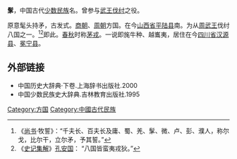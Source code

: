 '''髳'''，中国古代[[少数民族|少数民族]]名。曾参与[[武王伐纣|武王伐纣]]之役。

原意髦头持矛，古发式。[[商朝|商朝]]、[[周朝|周朝]]方国。在今[[山西省|山西省]][[平陆县|平陆县]]南。为从[[周武王|周武王]]伐纣八国之一。<ref>《[[尚书|尚书]]·牧誓》：“千夫长、百夫长及庸、蜀、羌、髳、微、卢、彭、濮人，称尔戈，比尔干，立尔矛，予其誓。”</ref><ref>《[[史记集解|史记集解]]》[[孔安国|孔安国]]： “八国皆蛮夷戎狄。”</ref>即此。[[春秋|春秋]]时称[[茅戎|茅戎]]。一说即旄牛种、越巂夷，居住在今[[四川省|四川省]][[汉源县|汉源县]]、[[冕宁县|冕宁县]]。
== 外部链接 ==
{{reflist}}
*中国历史大辞典·下卷.上海辞书出版社.2000
*中国少数民族史大辞典.吉林教育出版社.1995
[[Category:方国|Category:方国]]
[[Category:中國古代民族|Category:中國古代民族]]